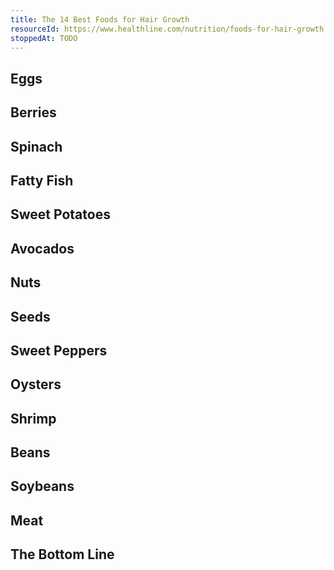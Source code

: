```yaml
---
title: The 14 Best Foods for Hair Growth
resourceId: https://www.healthline.com/nutrition/foods-for-hair-growth
stoppedAt: TODO
---
```


## Eggs

## Berries

## Spinach

## Fatty Fish

## Sweet Potatoes

## Avocados

## Nuts

## Seeds

## Sweet Peppers

## Oysters

## Shrimp

## Beans

## Soybeans

## Meat

## The Bottom Line
